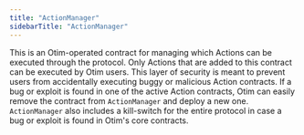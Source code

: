 ```yaml
---
title: "ActionManager"
sidebarTitle: "ActionManager"
---
```


This is an Otim-operated contract for managing which Actions can be executed through the protocol. Only Actions that are added to this contract can be executed by Otim users. This layer of security is meant to prevent users from accidentally executing buggy or malicious Action contracts. If a bug or exploit is found in one of the active Action contracts, Otim can easily remove the contract from `ActionManager` and deploy a new one. `ActionManager` also includes a kill-switch for the entire protocol in case a bug or exploit is found in Otim's core contracts.
